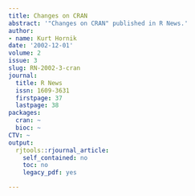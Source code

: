 ```yaml
---
title: Changes on CRAN
abstract: '"Changes on CRAN" published in R News.'
author:
- name: Kurt Hornik
date: '2002-12-01'
volume: 2
issue: 3
slug: RN-2002-3-cran
journal:
  title: R News
  issn: 1609-3631
  firstpage: 37
  lastpage: 38
packages:
  cran: ~
  bioc: ~
CTV: ~
output:
  rjtools::rjournal_article:
    self_contained: no
    toc: no
    legacy_pdf: yes

---
```

